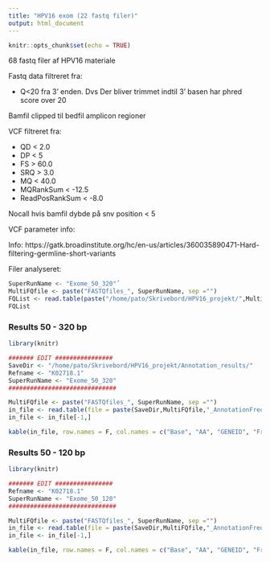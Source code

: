 ```yaml
---
title: "HPV16 exom (22 fastq filer)"
output: html_document
---
```


```r
knitr::opts_chunk$set(echo = TRUE)
```

68 fastq filer af HPV16 materiale

Fastq data filtreret fra:

* Q<20 fra 3' enden. Dvs Der bliver trimmet indtil 3' basen har phred score over 20

Bamfil clipped til bedfil amplicon regioner

VCF filtreret fra:

* QD < 2.0
* DP < 5
* FS > 60.0
* SRQ > 3.0
* MQ < 40.0
* MQRankSum < -12.5
* ReadPosRankSum < -8.0

Nocall hvis bamfil dybde på snv position < 5


VCF parameter info:

Info: https://gatk.broadinstitute.org/hc/en-us/articles/360035890471-Hard-filtering-germline-short-variants

Filer analyseret:

```r

SuperRunName <- "Exome_50_320"´
MultiFQfile <- paste("FASTQfiles_", SuperRunName, sep ="")
FQList <- read.table(paste("/home/pato/Skrivebord/HPV16_projekt/",MultiFQfile, ".txt", sep = ""))
FQList

```

### Results 50 - 320 bp

```r
library(knitr)

####### EDIT ################
SaveDir <- "/home/pato/Skrivebord/HPV16_projekt/Annotation_results/"
Refname <- "K02718.1"
SuperRunName <- "Exome_50_320"
##############################

MultiFQfile <- paste("FASTQfiles_", SuperRunName, sep ="")
in_file <- read.table(file = paste(SaveDir,MultiFQfile,"_AnnotationFrequency_", Refname, ".txt", sep = ""))
in_file <- in_file[-1,]

kable(in_file, row.names = F, col.names = c("Base", "AA", "GENEID", "Freq", "No_call"))

```

### Results 50 - 120 bp

```r
library(knitr)

####### EDIT ################
Refname <- "K02718.1"
SuperRunName <- "Exome_50_120"
##############################

MultiFQfile <- paste("FASTQfiles_", SuperRunName, sep ="")
in_file <- read.table(file = paste(SaveDir,MultiFQfile,"_AnnotationFrequency_", Refname, ".txt", sep = ""))
in_file <- in_file[-1,]

kable(in_file, row.names = F, col.names = c("Base", "AA", "GENEID", "Freq", "No_call"))

```





